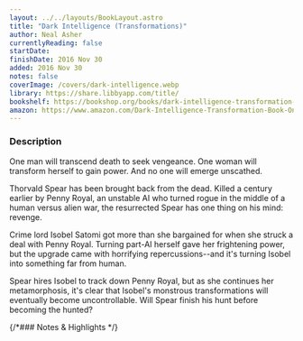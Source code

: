 ```yaml
---
layout: ../../layouts/BookLayout.astro
title: "Dark Intelligence (Transformations)"
author: Neal Asher
currentlyReading: false
startDate:
finishDate: 2016 Nov 30
added: 2016 Nov 30
notes: false
coverImage: /covers/dark-intelligence.webp
library: https://share.libbyapp.com/title/
bookshelf: https://bookshop.org/books/dark-intelligence-transformation-book-one/9781597808446
amazon: https://www.amazon.com/Dark-Intelligence-Transformation-Book-One/dp/159780844X
---
```


<ReadingTime
  startDate  = {frontmatter.startDate}
  finishDate = {frontmatter.finishDate}
/>

### Description
One man will transcend death to seek vengeance. One woman will transform herself to gain power. And no one will emerge unscathed.

Thorvald Spear has been brought back from the dead. Killed a century earlier by Penny Royal, an unstable AI who turned rogue in the middle of a human versus alien war, the resurrected Spear has one thing on his mind: revenge.

Crime lord Isobel Satomi got more than she bargained for when she struck a deal with Penny Royal. Turning part-AI herself gave her frightening power, but the upgrade came with horrifying repercussions--and it's turning Isobel into something far from human.

Spear hires Isobel to track down Penny Royal, but as she continues her metamorphosis, it's clear that Isobel's monstrous transformations will eventually become uncontrollable. Will Spear finish his hunt before becoming the hunted?

{/*### Notes & Highlights */}

<BuyBook
  library   = {frontmatter.library}
  bookshelf = {frontmatter.bookshelf}
  amazon    = {frontmatter.amazon}
/>
